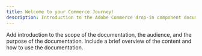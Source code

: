 ```yaml
---
title: Welcome to your Commerce Journey!
description: Introduction to the Adobe Commerce drop-in component documentation.
---
```


Add introduction to the scope of the documentation, the audience, and the purpose of the documentation. Include a brief overview of the content and how to use the documentation.
